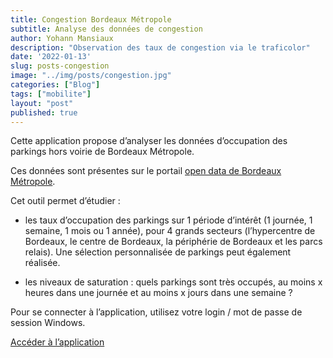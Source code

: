 ```yaml
---
title: Congestion Bordeaux Métropole
subtitle: Analyse des données de congestion
author: Yohann Mansiaux
description: "Observation des taux de congestion via le traficolor"
date: '2022-01-13'
slug: posts-congestion
image: "../img/posts/congestion.jpg"
categories: ["Blog"]
tags: ["mobilite"]
layout: "post"
published: true
---
```


Cette application propose d'analyser les données d'occupation des parkings hors voirie de Bordeaux Métropole.

Ces données sont présentes sur le portail [open data de Bordeaux Métropole](https://opendata.bordeaux-metropole.fr/explore/dataset/st_park_p/information/).

Cet outil permet d'étudier : 

- les taux d'occupation des parkings sur 1 période d'intérêt (1 journée, 1 semaine, 1 mois ou 1 année), pour 4 grands secteurs (l'hypercentre de Bordeaux, le centre de Bordeaux, la périphérie de Bordeaux et les parcs relais). Une sélection personnalisée de parkings peut également réalisée.

- les niveaux de saturation : quels parkings sont très occupés, au moins x heures dans une journée et au moins x jours dans une semaine ?

Pour se connecter à l'application, utilisez votre login / mot de passe de session Windows.

<p><a href="https://rstudio-connect.bordeaux-it.fr/occupationparkingsapp/" target="_blank" rel="noopener noreferrer" class="button">Accéder à l'application</a></p>
